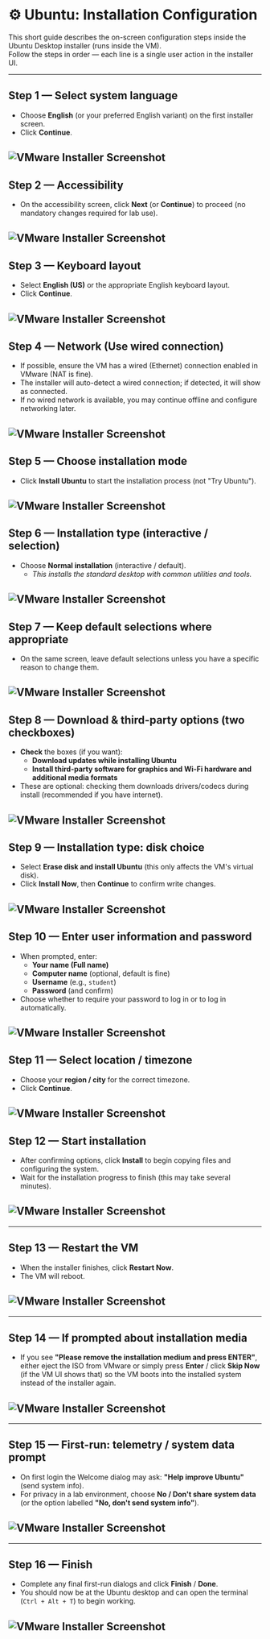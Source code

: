 # ⚙️ Ubuntu: Installation Configuration

This short guide describes the on-screen configuration steps inside the Ubuntu Desktop installer (runs inside the VM).  
Follow the steps in order — each line is a single user action in the installer UI.

---

## Step 1 — Select system language

- Choose **English** (or your preferred English variant) on the first installer screen.
- Click **Continue**.

## ![VMware Installer Screenshot](/images/ubuntu/vmware/step1.png)

## Step 2 — Accessibility

- On the accessibility screen, click **Next** (or **Continue**) to proceed (no mandatory changes required for lab use).

## ![VMware Installer Screenshot](/images/ubuntu/vmware/step2.png)

## Step 3 — Keyboard layout

- Select **English (US)** or the appropriate English keyboard layout.
- Click **Continue**.

## ![VMware Installer Screenshot](/images/ubuntu/vmware/step3.png)

## Step 4 — Network (Use wired connection)

- If possible, ensure the VM has a wired (Ethernet) connection enabled in VMware (NAT is fine).
- The installer will auto-detect a wired connection; if detected, it will show as connected.
- If no wired network is available, you may continue offline and configure networking later.

## ![VMware Installer Screenshot](/images/ubuntu/vmware/step4.png)

## Step 5 — Choose installation mode

- Click **Install Ubuntu** to start the installation process (not "Try Ubuntu").

## ![VMware Installer Screenshot](/images/ubuntu/vmware/step5.png)

## Step 6 — Installation type (interactive / selection)

- Choose **Normal installation** (interactive / default).
  - _This installs the standard desktop with common utilities and tools._

## ![VMware Installer Screenshot](/images/ubuntu/vmware/step6.png)

## Step 7 — Keep default selections where appropriate

- On the same screen, leave default selections unless you have a specific reason to change them.

## ![VMware Installer Screenshot](/images/ubuntu/vmware/step7.png)

## Step 8 — Download & third-party options (two checkboxes)

- **Check** the boxes (if you want):
  - **Download updates while installing Ubuntu**
  - **Install third-party software for graphics and Wi-Fi hardware and additional media formats**
- These are optional: checking them downloads drivers/codecs during install (recommended if you have internet).

## ![VMware Installer Screenshot](/images/ubuntu/vmware/step8.png)

## Step 9 — Installation type: disk choice

- Select **Erase disk and install Ubuntu** (this only affects the VM's virtual disk).
- Click **Install Now**, then **Continue** to confirm write changes.

## ![VMware Installer Screenshot](/images/ubuntu/vmware/step9.png)

## Step 10 — Enter user information and password

- When prompted, enter:
  - **Your name (Full name)**
  - **Computer name** (optional, default is fine)
  - **Username** (e.g., `student`)
  - **Password** (and confirm)
- Choose whether to require your password to log in or to log in automatically.

## ![VMware Installer Screenshot](/images/ubuntu/vmware/step10.png)

## Step 11 — Select location / timezone

- Choose your **region / city** for the correct timezone.
- Click **Continue**.

## ![VMware Installer Screenshot](/images/ubuntu/vmware/step11.png)

## Step 12 — Start installation

- After confirming options, click **Install** to begin copying files and configuring the system.
- Wait for the installation progress to finish (this may take several minutes).

## ![VMware Installer Screenshot](/images/ubuntu/vmware/step12.png)

---

## Step 13 — Restart the VM

- When the installer finishes, click **Restart Now**.
- The VM will reboot.

## ![VMware Installer Screenshot](/images/ubuntu/vmware/step13.png)

---

## Step 14 — If prompted about installation media

- If you see **"Please remove the installation medium and press ENTER"**, either eject the ISO from VMware or simply press **Enter** / click **Skip Now** (if the VM UI shows that) so the VM boots into the installed system instead of the installer again.

## ![VMware Installer Screenshot](/images/ubuntu/vmware/step14.png)

---

## Step 15 — First-run: telemetry / system data prompt

- On first login the Welcome dialog may ask: **"Help improve Ubuntu"** (send system info).
- For privacy in a lab environment, choose **No / Don't share system data** (or the option labelled **"No, don't send system info"**).

## ![VMware Installer Screenshot](/images/ubuntu/vmware/step15.png)

---

## Step 16 — Finish

- Complete any final first-run dialogs and click **Finish** / **Done**.
- You should now be at the Ubuntu desktop and can open the terminal (`Ctrl + Alt + T`) to begin working.

## ![VMware Installer Screenshot](/images/ubuntu/vmware/step16.png)
